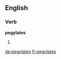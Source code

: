==English==

===Verb===
'''pegylates'''

# {{en-third-person singular of|pegylate}}

[[de:pegylates]]
[[fr:pegylates]]